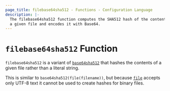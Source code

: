 ```yaml
---
page_title: filebase64sha512 - Functions - Configuration Language
description: |-
  The filebase64sha512 function computes the SHA512 hash of the contents of
  a given file and encodes it with Base64.
---
```


# `filebase64sha512` Function

`filebase64sha512` is a variant of [`base64sha512`](/terraform/language/reference/functions/base64sha512)
that hashes the contents of a given file rather than a literal string.

This is similar to `base64sha512(file(filename))`, but
because [`file`](/terraform/language/reference/functions/file) accepts only UTF-8 text it cannot be used to
create hashes for binary files.

